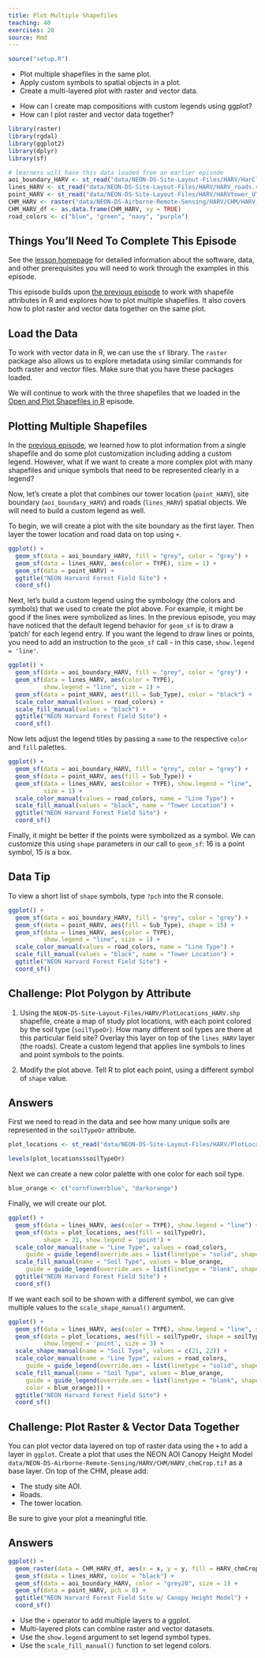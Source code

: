 ```yaml
---
title: Plot Multiple Shapefiles
teaching: 40
exercises: 20
source: Rmd
---
```


```r
source("setup.R")
```

::::::::::::::::::::::::::::::::::::::: objectives

- Plot multiple shapefiles in the same plot.
- Apply custom symbols to spatial objects in a plot.
- Create a multi-layered plot with raster and vector data.

::::::::::::::::::::::::::::::::::::::::::::::::::

:::::::::::::::::::::::::::::::::::::::: questions

- How can I create map compositions with custom legends using ggplot?
- How can I plot raster and vector data together?

::::::::::::::::::::::::::::::::::::::::::::::::::

```r
library(raster)
library(rgdal)
library(ggplot2)
library(dplyr)
library(sf)
```

```r
# learners will have this data loaded from an earlier episode
aoi_boundary_HARV <- st_read("data/NEON-DS-Site-Layout-Files/HARV/HarClip_UTMZ18.shp")
lines_HARV <- st_read("data/NEON-DS-Site-Layout-Files/HARV/HARV_roads.shp")
point_HARV <- st_read("data/NEON-DS-Site-Layout-Files/HARV/HARVtower_UTM18N.shp")
CHM_HARV <- raster("data/NEON-DS-Airborne-Remote-Sensing/HARV/CHM/HARV_chmCrop.tif")
CHM_HARV_df <- as.data.frame(CHM_HARV, xy = TRUE)
road_colors <- c("blue", "green", "navy", "purple")
```

::::::::::::::::::::::::::::::::::::::::::  prereq

## Things You'll Need To Complete This Episode

See the [lesson homepage](../index.md) for detailed information about the software,
data, and other prerequisites you will need to work through the examples in this episode.


::::::::::::::::::::::::::::::::::::::::::::::::::

This episode builds upon
[the previous episode](07-vector-shapefile-attributes-in-r.Rmd)
to work with shapefile attributes in R and explores how to plot multiple
shapefiles. It also covers how to plot raster and vector data together
on the same plot.

## Load the Data

To work with vector data in R, we can use the `sf` library. The `raster`
package also allows us to explore metadata using similar commands for both
raster and vector files. Make sure that you have these packages loaded.

We will continue to work with the three shapefiles that we loaded in the
[Open and Plot Shapefiles in R](06-vector-open-shapefile-in-r/) episode.

## Plotting Multiple Shapefiles

In the [previous episode](07-vector-shapefile-attributes-in-r.Rmd),
we learned how to plot information from a single shapefile and do
some plot customization including adding a custom legend. However,
what if we want to create a more complex plot with many shapefiles
and unique symbols that need to be represented clearly in a legend?

Now, let's create a plot that combines our tower location (`point_HARV`),
site boundary (`aoi_boundary_HARV`) and roads (`lines_HARV`) spatial objects. We
will need to build a custom legend as well.

To begin, we will create a plot with the site boundary as the first layer. Then layer
the tower location and road data on top using `+`.

```r
ggplot() + 
  geom_sf(data = aoi_boundary_HARV, fill = "grey", color = "grey") +
  geom_sf(data = lines_HARV, aes(color = TYPE), size = 1) +
  geom_sf(data = point_HARV) +
  ggtitle("NEON Harvard Forest Field Site") + 
  coord_sf()
```

Next, let's build a custom legend using the symbology (the colors and symbols) that we used to create the plot above. For example, it might be good if the lines were symbolized as lines. In the previous episode, you may have noticed that the default legend behavior for `geom_sf` is to draw a 'patch' for each legend entry. If you want the legend to draw lines or points, you need to add an instruction to the `geom_sf` call - in this case, `show.legend = 'line'`.

```r
ggplot() + 
  geom_sf(data = aoi_boundary_HARV, fill = "grey", color = "grey") +
  geom_sf(data = lines_HARV, aes(color = TYPE),
          show.legend = "line", size = 1) +
  geom_sf(data = point_HARV, aes(fill = Sub_Type), color = "black") +
  scale_color_manual(values = road_colors) +
  scale_fill_manual(values = "black") +
  ggtitle("NEON Harvard Forest Field Site") + 
  coord_sf()
```

Now lets adjust the legend titles by passing a `name` to the respective `color` and `fill` palettes.

```r
ggplot() + 
  geom_sf(data = aoi_boundary_HARV, fill = "grey", color = "grey") +
  geom_sf(data = point_HARV, aes(fill = Sub_Type)) +
  geom_sf(data = lines_HARV, aes(color = TYPE), show.legend = "line",
          size = 1) + 
  scale_color_manual(values = road_colors, name = "Line Type") + 
  scale_fill_manual(values = "black", name = "Tower Location") + 
  ggtitle("NEON Harvard Forest Field Site") + 
  coord_sf()
```

Finally, it might be better if the points were symbolized as a symbol. We can customize this using `shape` parameters in our call to `geom_sf`: 16 is a point symbol, 15 is a box.

:::::::::::::::::::::::::::::::::::::::::  callout

## Data Tip

To view a short list of `shape` symbols,
type `?pch` into the R console.


::::::::::::::::::::::::::::::::::::::::::::::::::

```r
ggplot() +
  geom_sf(data = aoi_boundary_HARV, fill = "grey", color = "grey") +
  geom_sf(data = point_HARV, aes(fill = Sub_Type), shape = 15) +
  geom_sf(data = lines_HARV, aes(color = TYPE),
          show.legend = "line", size = 1) +
  scale_color_manual(values = road_colors, name = "Line Type") +
  scale_fill_manual(values = "black", name = "Tower Location") +
  ggtitle("NEON Harvard Forest Field Site") + 
  coord_sf()
```

:::::::::::::::::::::::::::::::::::::::  challenge

## Challenge: Plot Polygon by Attribute

1. Using the `NEON-DS-Site-Layout-Files/HARV/PlotLocations_HARV.shp` shapefile,
  create a map of study plot locations, with each point colored by the soil type
  (`soilTypeOr`). How many different soil types are there at this particular field
  site? Overlay this layer on top of the `lines_HARV` layer (the roads). Create a
  custom legend that applies line symbols to lines and point symbols to the points.

2. Modify the plot above. Tell R to plot each point, using a different
  symbol of `shape` value.

:::::::::::::::  solution

## Answers

First we need to read in the data and see how many
unique soils are represented in the `soilTypeOr` attribute.

```r
plot_locations <- st_read("data/NEON-DS-Site-Layout-Files/HARV/PlotLocations_HARV.shp")

levels(plot_locations$soilTypeOr)
```

Next we can create a new color palette with one color for
each soil type.

```r
blue_orange <- c("cornflowerblue", "darkorange")
```

Finally, we will create our plot.

```r
ggplot() + 
  geom_sf(data = lines_HARV, aes(color = TYPE), show.legend = "line") + 
  geom_sf(data = plot_locations, aes(fill = soilTypeOr), 
          shape = 21, show.legend = 'point') + 
  scale_color_manual(name = "Line Type", values = road_colors,
     guide = guide_legend(override.aes = list(linetype = "solid", shape = NA))) + 
  scale_fill_manual(name = "Soil Type", values = blue_orange,
     guide = guide_legend(override.aes = list(linetype = "blank", shape = 21, colour = NA))) + 
  ggtitle("NEON Harvard Forest Field Site") + 
  coord_sf()
```

If we want each soil to be shown with a different symbol, we can
give multiple values to the `scale_shape_manual()` argument.

```r
ggplot() + 
  geom_sf(data = lines_HARV, aes(color = TYPE), show.legend = "line", size = 1) + 
  geom_sf(data = plot_locations, aes(fill = soilTypeOr, shape = soilTypeOr),
          show.legend = 'point', size = 3) + 
  scale_shape_manual(name = "Soil Type", values = c(21, 22)) +
  scale_color_manual(name = "Line Type", values = road_colors,
     guide = guide_legend(override.aes = list(linetype = "solid", shape = NA))) + 
  scale_fill_manual(name = "Soil Type", values = blue_orange,
     guide = guide_legend(override.aes = list(linetype = "blank", shape = c(21, 22),
     color = blue_orange))) + 
  ggtitle("NEON Harvard Forest Field Site") + 
  coord_sf()
```

:::::::::::::::::::::::::

::::::::::::::::::::::::::::::::::::::::::::::::::

:::::::::::::::::::::::::::::::::::::::  challenge

## Challenge: Plot Raster \& Vector Data Together

You can plot vector data layered on top of raster data using the
`+` to add a layer in `ggplot`. Create a plot that uses the NEON AOI
Canopy Height Model `data/NEON-DS-Airborne-Remote-Sensing/HARV/CHM/HARV_chmCrop.tif`
as a base layer. On top of the
CHM, please add:

- The study site AOI.
- Roads.
- The tower location.

Be sure to give your plot a meaningful title.

:::::::::::::::  solution

## Answers

```r
ggplot() +
  geom_raster(data = CHM_HARV_df, aes(x = x, y = y, fill = HARV_chmCrop)) +
  geom_sf(data = lines_HARV, color = "black") +
  geom_sf(data = aoi_boundary_HARV, color = "grey20", size = 1) +
  geom_sf(data = point_HARV, pch = 8) +
  ggtitle("NEON Harvard Forest Field Site w/ Canopy Height Model") + 
  coord_sf()
```

:::::::::::::::::::::::::

::::::::::::::::::::::::::::::::::::::::::::::::::



:::::::::::::::::::::::::::::::::::::::: keypoints

- Use the `+` operator to add multiple layers to a ggplot.
- Multi-layered plots can combine raster and vector datasets.
- Use the `show.legend` argument to set legend symbol types.
- Use the `scale_fill_manual()` function to set legend colors.

::::::::::::::::::::::::::::::::::::::::::::::::::


